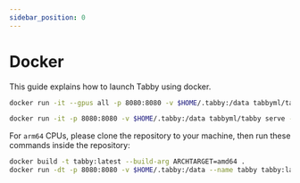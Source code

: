 ```yaml
---
sidebar_position: 0
---
```


# Docker

This guide explains how to launch Tabby using docker.


<Tabs>
  <TabItem value="cuda" label="CUDA (requires NVIDIA Container Toolkit)" default>

  ```bash title="run.sh"
  docker run -it --gpus all -p 8080:8080 -v $HOME/.tabby:/data tabbyml/tabby serve --model TabbyML/StarCoder-1B --device cuda
  ```

  </TabItem>
  <TabItem value="cpu" label="CPU" default>

  ```bash title="run.sh"
  docker run -it -p 8080:8080 -v $HOME/.tabby:/data tabbyml/tabby serve --model TabbyML/StarCoder-1B
  ```

  For `arm64` CPUs, please clone the repository to your machine, then run these commands inside the repository:
  ```bash title="run.sh"
  docker build -t tabby:latest --build-arg ARCHTARGET=amd64 .
  docker run -dt -p 8080:8080 -v $HOME/.tabby:/data --name tabby tabby:latest serve --model TabbyML/StarCoder-1B
  ```

  </TabItem>
</Tabs>
